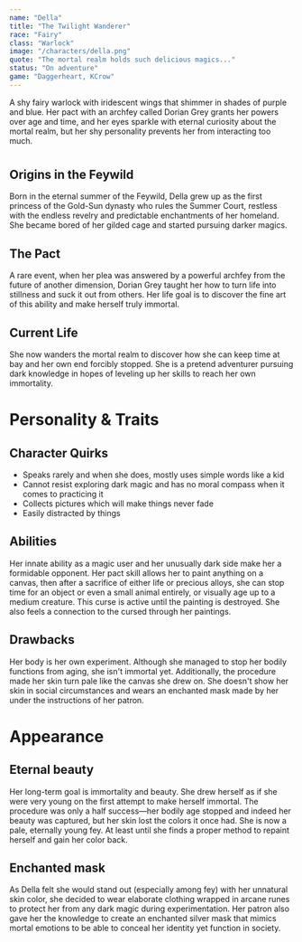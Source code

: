 ```yaml
---
name: "Della"
title: "The Twilight Wanderer"
race: "Fairy"
class: "Warlock"
image: "/characters/della.png"
quote: "The mortal realm holds such delicious magics..."
status: "On adventure"
game: "Daggerheart, KCrow"
---
```


A shy fairy warlock with iridescent wings that shimmer in shades of purple and blue. Her pact with an archfey called Dorian Grey grants her powers over age and time, and her eyes sparkle with eternal curiosity about the mortal realm, but her shy personality prevents her from interacting too much.

#

## Origins in the Feywild

Born in the eternal summer of the Feywild, Della grew up as the first princess of the Gold-Sun dynasty who rules the Summer Court, restless with the endless revelry and predictable enchantments of her homeland. She became bored of her gilded cage and started pursuing darker magics.

## The Pact

A rare event, when her plea was answered by a powerful archfey from the future of another dimension, Dorian Grey taught her how to turn life into stillness and suck it out from others. Her life goal is to discover the fine art of this ability and make herself truly immortal.

## Current Life

She now wanders the mortal realm to discover how she can keep time at bay and her own end forcibly stopped. She is a pretend adventurer pursuing dark knowledge in hopes of leveling up her skills to reach her own immortality.

<CharacterImageCard
  src="/characters/della2.png"
  alt="Della in her twilight form"
  caption="The Gold-Sun Princess of the Summer Court"
/>

# Personality & Traits

## Character Quirks

- Speaks rarely and when she does, mostly uses simple words like a kid
- Cannot resist exploring dark magic and has no moral compass when it comes to practicing it
- Collects pictures which will make things never fade
- Easily distracted by things

## Abilities

Her innate ability as a magic user and her unusually dark side make her a formidable opponent. Her pact skill allows her to paint anything on a canvas, then after a sacrifice of either life or precious alloys, she can stop time for an object or even a small animal entirely, or visually age up to a medium creature. This curse is active until the painting is destroyed. She also feels a connection to the cursed through her paintings.

## Drawbacks

Her body is her own experiment. Although she managed to stop her bodily functions from aging, she isn't immortal yet. Additionally, the procedure made her skin turn pale like the canvas she drew on. She doesn't show her skin in social circumstances and wears an enchanted mask made by her under the instructions of her patron.

# Appearance

## Eternal beauty

Her long-term goal is immortality and beauty. She drew herself as if she were very young on the first attempt to make herself immortal. The procedure was only a half success—her bodily age stopped and indeed her beauty was captured, but her skin lost the colors it once had. She is now a pale, eternally young fey. At least until she finds a proper method to repaint herself and gain her color back.

## Enchanted mask

As Della felt she would stand out (especially among fey) with her unnatural skin color, she decided to wear elaborate clothing wrapped in arcane runes to protect her from any dark magic during experimentation. Her patron also gave her the knowledge to create an enchanted silver mask that mimics mortal emotions to be able to conceal her identity yet function in society. 